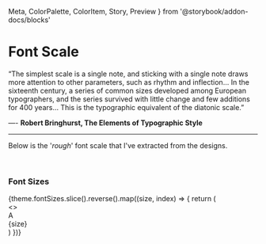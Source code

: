   Meta, 
  ColorPalette, 
  ColorItem, 
  Story, 
  Preview 
} from '@storybook/addon-docs/blocks'



<Meta title="1. Style GUide/4. Typography/Font Scale" />

# Font Scale

<Div width={theme.measure[8]}>

  “The simplest scale is a single note, and sticking with a single note draws more attention to other parameters, such as rhythm and inflection… In the sixteenth century, a series of common sizes developed among European typographers, and the series survived with little change and few additions for 400 years… This is the typographic equivalent of the diatonic scale.”

  —- **Robert Bringhurst, The Elements of Typographic Style**

  ---

  Below is the '*rough*' font scale that I've extracted from the designs.

  <br/>

</Div>

<Div width={theme.measure[8]}>

  ### Font Sizes

  <Div 
    display='flex' 
    flexWrap='wrap'
  >
    {theme.fontSizes.slice().reverse().map((size, index) => {
      return (
        <Div 
          display='flex'
          flexDirection='column'
          mb={theme.space[1]}
        >
        <>
          <Div 
            width={theme.space[6]}
            height={theme.space[6]}
            display='flex'
            alignItems='flex-end'
            justifyContent='center'
            border='1px solid lightgray'
            pb='0.25em'
          >
            <Heading level='1' fontSize={size} lineHeight='1'>
              A
            </Heading>
          </Div>
          <Div 
            width={theme.space[6]}
            display='flex'
            justifyContent='center'
            border='1px solid lightgray'
          >
            <Copy fontSize={theme.fontSizes[0]} color='gray'>
              {size}
            </Copy>
          </Div>
          </>
        </Div>
      )
    })}
  </Div>
</Div>
